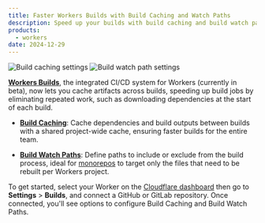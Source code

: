 ```yaml
---
title: Faster Workers Builds with Build Caching and Watch Paths
description: Speed up your builds with build caching and build watch paths in Workers Builds (beta).
products:
  - workers
date: 2024-12-29
---
```


![Build caching settings](~/assets/images/workers/platform/ci-cd/workers-build-caching.png)
![Build watch path settings](~/assets/images/workers/platform/ci-cd/workers-build-watch-paths.png)

[**Workers Builds**](/workers/ci-cd/builds/), the integrated CI/CD system for Workers (currently in beta), now lets you cache artifacts across builds, speeding up build jobs by eliminating repeated work, such as downloading dependencies at the start of each build.

- **[Build Caching](/workers/ci-cd/builds/build-caching/)**: Cache dependencies and build outputs between builds with a shared project-wide cache, ensuring faster builds for the entire team.

- **[Build Watch Paths](/workers/ci-cd/builds/build-watch-paths/)**: Define paths to include or exclude from the build process, ideal for [monorepos](/workers/ci-cd/builds/advanced-setups/#monorepos) to target only the files that need to be rebuilt per Workers project.

To get started, select your Worker on the [Cloudflare dashboard](https://dash.cloudflare.com) then go to **Settings** > **Builds**, and connect a GitHub or GitLab repository. Once connected, you'll see options to configure Build Caching and Build Watch Paths.
